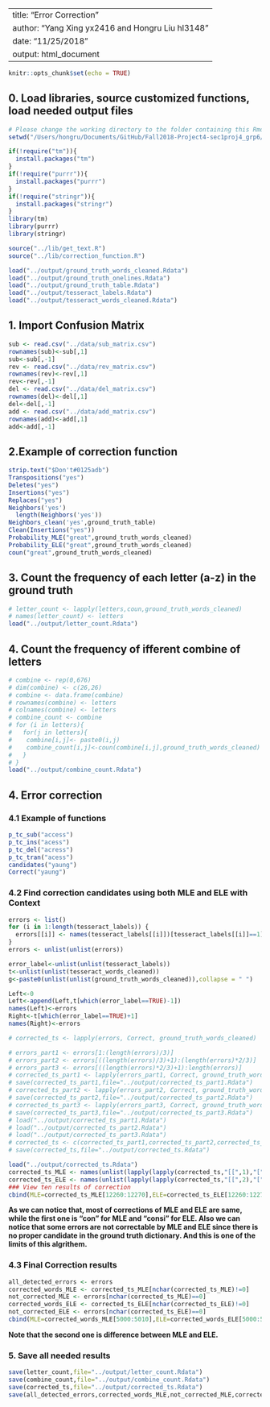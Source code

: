 
---
title: "Error Correction"
author: "Yang Xing yx2416 and Hongru Liu hl3148"
date: "11/25/2018"
output: html_document
---

```r
knitr::opts_chunk$set(echo = TRUE)
```

## 0. Load libraries, source customized functions, load needed output files

```r
# Please change the working directory to the folder containing this Rmd file.
setwd("/Users/hongru/Documents/GitHub/Fall2018-Project4-sec1proj4_grp6/Github/doc/")

if(!require("tm")){
  install.packages("tm")
}
if(!require("purrr")){
  install.packages("purrr")
}
if(!require("stringr")){
  install.packages("stringr")
}
library(tm)
library(purrr)
library(stringr)

source("../lib/get_text.R")
source("../lib/correction_function.R")

load("../output/ground_truth_words_cleaned.Rdata")
load("../output/ground_truth_onelines.Rdata")
load("../output/ground_truth_table.Rdata")
load("../output/tesseract_labels.Rdata")
load("../output/tesseract_words_cleaned.Rdata")
```

## 1. Import Confusion Matrix

```r
sub <- read.csv("../data/sub_matrix.csv")
rownames(sub)<-sub[,1]
sub<-sub[,-1]
rev <- read.csv("../data/rev_matrix.csv")
rownames(rev)<-rev[,1]
rev<-rev[,-1]
del <- read.csv("../data/del_matrix.csv")
rownames(del)<-del[,1]
del<-del[,-1]
add <- read.csv("../data/add_matrix.csv")
rownames(add)<-add[,1]
add<-add[,-1]
```

## 2.Example of correction function

```r
strip.text("$Don't#0125adb")
Transpositions("yes")
Deletes("yes")
Insertions("yes")
Replaces("yes")
Neighbors('yes')
  length(Neighbors('yes'))
Neighbors_clean('yes',ground_truth_table)
Clean(Insertions("yes"))
Probability_MLE("great",ground_truth_words_cleaned)
Probability_ELE("great",ground_truth_words_cleaned)
coun("great",ground_truth_words_cleaned)
```

## 3. Count the frequency of each letter (a-z) in the ground truth

```r
# letter_count <- lapply(letters,coun,ground_truth_words_cleaned)
# names(letter_count) <- letters
load("../output/letter_count.Rdata")
```

## 4. Count the frequency of ifferent combine of letters

```r
# combine <- rep(0,676)
# dim(combine) <- c(26,26)
# combine <- data.frame(combine)
# rownames(combine) <- letters
# colnames(combine) <- letters
# combine_count <- combine
# for (i in letters){
#   for(j in letters){
#    combine[i,j]<- paste0(i,j)
#    combine_count[i,j]<-coun(combine[i,j],ground_truth_words_cleaned)
#   }
# }
load("../output/combine_count.Rdata")
```

## 4. Error correction

### 4.1 Example of functions
```r
p_tc_sub("access")
p_tc_ins("acess")
p_tc_del("acress")
p_tc_tran("acess")
candidates("yaung")
Correct("yaung")
```

### 4.2 Find correction candidates using both MLE and ELE with Context

```r
errors <- list()
for (i in 1:length(tesseract_labels)) {
  errors[[i]] <- names(tesseract_labels[[i]])[tesseract_labels[[i]]==1]
}
errors <- unlist(unlist(errors))

error_label<-unlist(unlist(tesseract_labels))
t<-unlist(unlist(tesseract_words_cleaned))
g<-paste0(unlist(unlist(ground_truth_words_cleaned)),collapse = " ")

Left<-0
Left<-append(Left,t[which(error_label==TRUE)-1])
names(Left)<-errors
Right<-t[which(error_label==TRUE)+1]
names(Right)<-errors

# corrected_ts <- lapply(errors, Correct, ground_truth_words_cleaned)

# errors_part1 <- errors[1:(length(errors)/3)]
# errors_part2 <- errors[((length(errors)/3)+1):(length(errors)*2/3)]
# errors_part3 <- errors[((length(errors)*2/3)+1):length(errors)]
# corrected_ts_part1 <- lapply(errors_part1, Correct, ground_truth_words_cleaned)
# save(corrected_ts_part1,file="../output/corrected_ts_part1.Rdata")
# corrected_ts_part2 <- lapply(errors_part2, Correct, ground_truth_words_cleaned)
# save(corrected_ts_part2,file="../output/corrected_ts_part2.Rdata")
# corrected_ts_part3 <- lapply(errors_part3, Correct, ground_truth_words_cleaned)
# save(corrected_ts_part3,file="../output/corrected_ts_part3.Rdata")
# load("../output/corrected_ts_part1.Rdata")
# load("../output/corrected_ts_part2.Rdata")
# load("../output/corrected_ts_part3.Rdata")
# corrected_ts <- c(corrected_ts_part1,corrected_ts_part2,corrected_ts_part3)
# save(corrected_ts,file="../output/corrected_ts.Rdata")

load("../output/corrected_ts.Rdata")
corrected_ts_MLE <- names(unlist(lapply(lapply(corrected_ts,"[[",1),"[",1)))
corrected_ts_ELE <- names(unlist(lapply(lapply(corrected_ts,"[[",2),"[",1)))
### View ten results of correction
cbind(MLE=corrected_ts_MLE[12260:12270],ELE=corrected_ts_ELE[12260:12270])
```

**As we can notice that, most of corrections of MLE and ELE are same, while the first one is "con" for MLE and "consi" for ELE. Also we can notice that some errors are not correctable by MLE and ELE since there is no proper candidate in the ground truth dictionary. And this is one of the limits of this algrithem.**

### 4.3 Final Correction results
```r
all_detected_errors <- errors
corrected_words_MLE <- corrected_ts_MLE[nchar(corrected_ts_MLE)!=0]
not_corrected_MLE <- errors[nchar(corrected_ts_MLE)==0]
corrected_words_ELE <- corrected_ts_ELE[nchar(corrected_ts_ELE)!=0]
not_corrected_ELE <- errors[nchar(corrected_ts_ELE)==0]
cbind(MLE=corrected_words_MLE[5000:5010],ELE=corrected_words_ELE[5000:5010])
```

**Note that the second one is difference between MLE and ELE.**

### 5. Save all needed results
```r
save(letter_count,file="../output/letter_count.Rdata")
save(combine_count,file="../output/combine_count.Rdata")
save(corrected_ts,file="../output/corrected_ts.Rdata")
save(all_detected_errors,corrected_words_MLE,not_corrected_MLE,corrected_words_ELE,not_corrected_ELE,file="../output/correction_results.Rdata")
```







